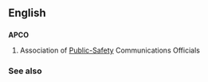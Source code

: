 ==English==

==={{abbreviation}}===
'''APCO'''

# Association of [[public safety|Public-Safety]] Communications Officials

===See also===
{{projectlinks
|pedia|page1=Association of Public-Safety Communications Officials-International|label1=APCO}}
{{anagrams:en/acop}}